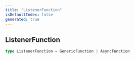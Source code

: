 ```yaml
---
title: "ListenerFunction"
isDefaultIndex: false
generated: true
---
```



<!-- This file was generated from the CommandKit source. Do not modify. Instead, re-run the "docgen" script -->


## ListenerFunction

<GenerationInfo sourceFile="packages/commandkit/src/events/CommandKitEventsChannel.ts" sourceLine="5" packageName="commandkit" />



```ts title="Signature"
type ListenerFunction = GenericFunction | AsyncFunction
```
